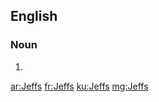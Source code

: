 ==English==

===Noun===
{{head|en|plural}}

# {{plural of|Jeff|lang=en|nocat=1}}

[[ar:Jeffs]]
[[fr:Jeffs]]
[[ku:Jeffs]]
[[mg:Jeffs]]